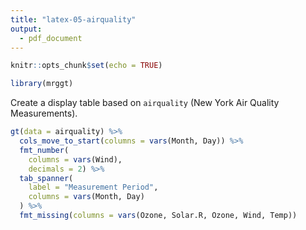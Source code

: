 ```yaml
---
title: "latex-05-airquality"
output: 
  - pdf_document
---
```


```r
knitr::opts_chunk$set(echo = TRUE)

library(mrggt)
```

Create a display table based on `airquality` (New York Air Quality Measurements).

```r
gt(data = airquality) %>%
  cols_move_to_start(columns = vars(Month, Day)) %>%
  fmt_number(
    columns = vars(Wind),
    decimals = 2) %>%
  tab_spanner(
    label = "Measurement Period",
    columns = vars(Month, Day)
  ) %>%
  fmt_missing(columns = vars(Ozone, Solar.R, Ozone, Wind, Temp))
```
